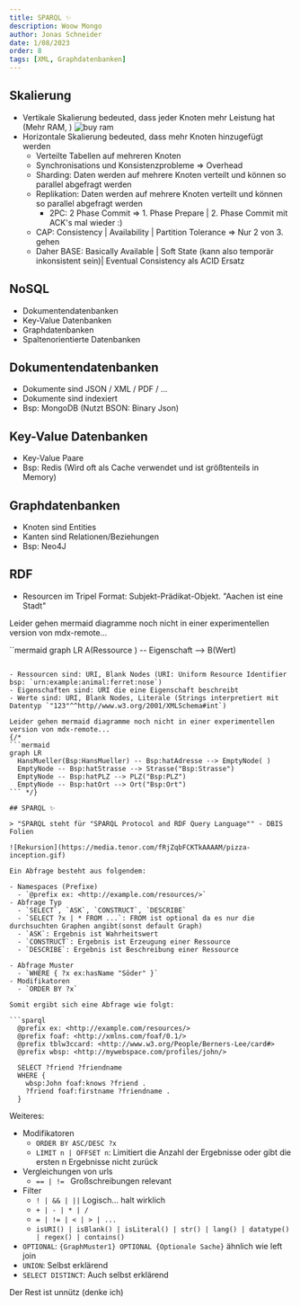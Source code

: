 ```yaml
---
title: SPARQL ✨
description: Woow Mongo
author: Jonas Schneider
date: 1/08/2023
order: 8
tags: [XML, Graphdatenbanken]
---
```


## Skalierung

- Vertikale Skalierung bedeuted, dass jeder Knoten mehr Leistung hat (Mehr RAM, )
  ![buy ram](https://media.tenor.com/YcFi_XrKoJcAAAAC/digibyte-dgb.gif)
- Horizontale Skalierung bedeuted, dass mehr Knoten hinzugefügt werden
  - Verteilte Tabellen auf mehreren Knoten
  - Synchronisations und Konsistenzprobleme => Overhead
  - Sharding: Daten werden auf mehrere Knoten verteilt und können so parallel abgefragt werden
  - Replikation: Daten werden auf mehrere Knoten verteilt und können so parallel abgefragt werden
    - 2PC: 2 Phase Commit => 1. Phase Prepare | 2. Phase Commit mit ACK's mal wieder :)
  - CAP: Consistency | Availability | Partition Tolerance => Nur 2 von 3. gehen
  - Daher BASE: Basically Available | Soft State (kann also temporär inkonsistent sein)| Eventual Consistency als ACID Ersatz

## NoSQL

- Dokumentendatenbanken
- Key-Value Datenbanken
- Graphdatenbanken
- Spaltenorientierte Datenbanken

## Dokumentendatenbanken

- Dokumente sind JSON / XML / PDF / ...
- Dokumente sind indexiert
- Bsp: MongoDB (Nutzt BSON: Binary Json)

## Key-Value Datenbanken

- Key-Value Paare
- Bsp: Redis (Wird oft als Cache verwendet und ist größtenteils in Memory)

## Graphdatenbanken

- Knoten sind Entities
- Kanten sind Relationen/Beziehungen
- Bsp: Neo4J

## RDF

- Resourcen im Tripel Format: Subjekt-Prädikat-Objekt. "Aachen ist eine Stadt"

Leider gehen mermaid diagramme noch nicht in einer experimentellen version von mdx-remote...

``mermaid
graph LR
A(Ressource ) -- Eigenschaft --> B(Wert)

````

- Ressourcen sind: URI, Blank Nodes (URI: Uniform Resource Identifier bsp: `urn:example:animal:ferret:nose`)
- Eigenschaften sind: URI die eine Eigenschaft beschreibt
- Werte sind: URI, Blank Nodes, Literale (Strings interpretiert mit Datentyp `"123"^^http//www.w3.org/2001/XMLSchema#int`)

Leider gehen mermaid diagramme noch nicht in einer experimentellen version von mdx-remote...
{/*
```mermaid
graph LR
  HansMueller(Bsp:HansMueller) -- Bsp:hatAdresse --> EmptyNode( )
  EmptyNode -- Bsp:hatStrasse --> Strasse("Bsp:Strasse")
  EmptyNode -- Bsp:hatPLZ --> PLZ("Bsp:PLZ")
  EmptyNode -- Bsp:hatOrt --> Ort("Bsp:Ort")
``` */}

## SPARQL ✨

> "SPARQL steht für "SPARQL Protocol and RDF Query Language"" - DBIS Folien

![Rekursion](https://media.tenor.com/fRjZqbFCKTkAAAAM/pizza-inception.gif)

Ein Abfrage besteht aus folgendem:

- Namespaces (Prefixe)
  - `@prefix ex: <http://example.com/resources/>`
- Abfrage Typ
  - `SELECT`, `ASK`, `CONSTRUCT`, `DESCRIBE`
  - `SELECT ?x | * FROM ...`: FROM ist optional da es nur die durchsuchten Graphen angibt(sonst default Graph)
  - `ASK`: Ergebnis ist Wahrheitswert
  - `CONSTRUCT`: Ergebnis ist Erzeugung einer Ressource
  - `DESCRIBE`: Ergebnis ist Beschreibung einer Ressource

- Abfrage Muster
  - `WHERE { ?x ex:hasName "Söder" }`
- Modifikatoren
  - `ORDER BY ?x`

Somit ergibt sich eine Abfrage wie folgt:

```sparql
  @prefix ex: <http://example.com/resources/>
  @prefix foaf: <http://xmlns.com/foaf/0.1/>
  @prefix tblw3ccard: <http://www.w3.org/People/Berners-Lee/card#>
  @prefix wbsp: <http://mywebspace.com/profiles/john/>

  SELECT ?friend ?friendname
  WHERE {
    wbsp:John foaf:knows ?friend .
    ?friend foaf:firstname ?friendname .
  }
````

Weiteres:

- Modifikatoren
  - `ORDER BY ASC/DESC ?x`
  - `LIMIT n | OFFSET n`: Limitiert die Anzahl der Ergebnisse oder gibt die ersten n Ergebnisse nicht zurück
- Vergleichungen von urls
  - `== | != ` Großschreibungen relevant
- Filter
  - `! | && | ||` Logisch... halt wirklich
  - `+ | - | * | /`
  - `= | != | < | > | ...`
  - `isURI() | isBlank() | isLiteral() | str() | lang() | datatype() | regex() | contains()`
- `OPTIONAL`: `{GraphMuster1} OPTIONAL {Optionale Sache}` ähnlich wie left join
- `UNION`: Selbst erklärend
- `SELECT DISTINCT`: Auch selbst erklärend

Der Rest ist unnütz (denke ich)
